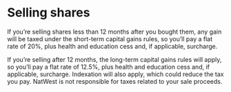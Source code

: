 # Selling shares

If you’re selling shares less than 12 months after you bought them, any gain will be taxed under the short-term capital gains rules, so you’ll pay a flat rate of 20%, plus health and education cess and, if applicable, surcharge.

If you’re selling after 12 months, the long-term capital gains rules will apply, so you’ll pay a flat rate of 12.5%, plus health and education cess and, if applicable, surcharge. Indexation will also apply, which could reduce the tax you pay. NatWest is not responsible for taxes related to your sale proceeds.